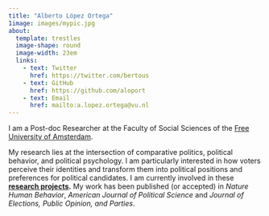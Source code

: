 ```yaml
---
title: "Alberto López Ortega"
1image: images/mypic.jpg
about: 
  template: trestles
  image-shape: round
  image-width: 23em
  links:
    - text: Twitter
      href: https://twitter.com/bertous
    - text: GitHub
      href: https://github.com/aloport
    - text: Email
      href: mailto:a.lopez.ortega@vu.nl
---
```


I am a Post-doc Researcher at the Faculty of Social Sciences of the [Free University of Amsterdam](https://research.vu.nl/en/persons/alberto-l%C3%B3pez-ortega).

My research lies at the intersection of comparative politics, political behavior, and political psychology. I am particularly interested in how voters perceive their identities and transform them into political positions and preferences for political candidates. I am currently involved in these [**research projects**](https://aloport.github.io/projects)**.** My work has been published (or accepted) in *Nature Human Behavior*, *American Journal of Political Science* and *Journal of Elections, Public Opinion, and Parties*.
